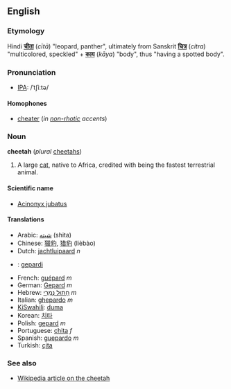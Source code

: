==English==
===Etymology===
Hindi '''[[चीता]]''' (''cītā'') "leopard, panther", ultimately from Sanskrit '''[[चित्र]]''' (''citra'') "multicolored, speckled" + '''[[काय]]''' (''kāya'') "body", thus "having a spotted body".

===Pronunciation===
*[[IPA]]: /ˈtʃiːtə/

====Homophones====
*[[cheater]] (''in [[non-rhotic]] accents'')

===Noun===
'''cheetah''' (''plural'' [[cheetahs]])

#A large [[cat]], native to Africa, credited with being the fastest terrestrial animal.

====Scientific name====
*[[Acinonyx jubatus]]

====Translations====
*Arabic: [[شيته]] (shita)
*Chinese: [[獵豹]], [[猎豹]] (lièbào)
*Dutch: [[jachtluipaard]] ''n''
*{{fi}}: [[gepardi]]
*French: [[guépard]] ''m''
*German: [[Gepard]] ''m''
*Hebrew: [[חתול נמרי|חָתוּל נְמֵרִי]] ''m''
*Italian: [[ghepardo]] ''m''
*[[KiSwahili]]: [[duma]]
*Korean: [[치타]]
*Polish: [[gepard]] ''m''
*Portuguese: [[chita]] ''f''
*Spanish: [[guepardo]] ''m''
*Turkish: [[çita]]

===See also===
*[[w:cheetah|Wikipedia article on the cheetah]]